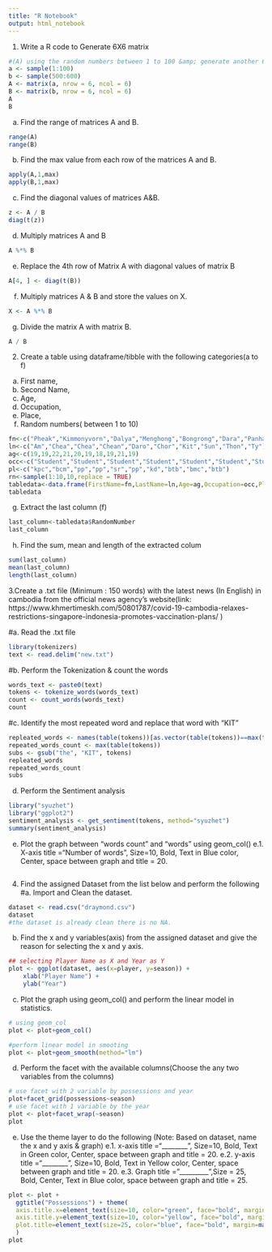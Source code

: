 ```yaml
---
title: "R Notebook"
output: html_notebook
---
```

1. Write a R code to Generate 6X6 matrix

```r
#(A) using the random numbers between 1 to 100 &amp; generate another 6x6 matrix
a <- sample(1:100)
b <- sample(500:600)
A <- matrix(a, nrow = 6, ncol = 6)
B <- matrix(b, nrow = 6, ncol = 6)
A
B
```
a. Find the range of matrices A and B.
```r
range(A)
range(B)
```

b. Find the max value from each row of the matrices A and B.
```r
apply(A,1,max)
apply(B,1,max)
```

c. Find the diagonal values of matrices A&amp;B.
```r
z <- A / B
diag(t(z))
```

d. Multiply matrices A and B
```r
A %*% B
```

e. Replace the 4th row of Matrix A with diagonal values of matrix B
```r
A[4, ] <- diag(t(B))
```

f. Multiply matrices A &amp; B and store the values on X.
```r
X <- A %*% B
```

g. Divide the matrix A with matrix B.
```r
A / B
```

2. Create a table using dataframe/tibble with the following categories(a to f)

a. First name,
b. Second Name,
c. Age,
d. Occupation,
e. Place,
f. Random numbers( between 1 to 10)
```r
fn<-c("Pheak","Kimmonyvorn","Dalya","Menghong","Bongrong","Dara","Panha","Jenny","Lynan","Leapheng")
ln<-c("Am","Chea","Chea","Chean","Daro","Chor","Kit","Sun","Thon","Ty")
ag<-c(19,19,22,21,20,19,18,19,21,19)
occ<-c("Student","Student","Student","Student","Student","Student","Student","Student","Student","Student")
pl<-c("kpc","bcm","pp","pp","sr","pp","kd","btb","bmc","btb")
rn<-sample(1:10,10,replace = TRUE)
tabledata<-data.frame(FirstName=fn,LastName=ln,Age=ag,Occupation=occ,Place=pl,RandomNumber=rn)
tabledata

```
g. Extract the last column (f)
```r
last_column<-tabledata$RandomNumber
last_column
```

h. Find the sum, mean and length of the extracted colum
```r
sum(last_column)
mean(last_column)
length(last_column)
```

3.Create a .txt file (Minimum : 150 words) with the latest news (In English) in cambodia from
the official news agency’s website(link: https://www.khmertimeskh.com/50801787/covid-19-cambodia-relaxes-restrictions-singapore-indonesia-promotes-vaccination-plans/ )

#a. Read the .txt file
```r
library(tokenizers)
text <- read.delim("new.txt")

```
#b. Perform the Tokenization &amp; count the words
```r
words_text <- paste0(text)
tokens <- tokenize_words(words_text)
count <- count_words(words_text)
count
```
#c. Identify the most repeated word and replace that word with “KIT”
```r
repleated_words <- names(table(tokens))[as.vector(table(tokens))==max(table(tokens))]
repeated_words_count <- max(table(tokens))
subs <- gsub("the", "KIT", tokens)
repleated_words
repeated_words_count
subs
```
d. Perform the Sentiment analysis
```r
library("syuzhet")
library("ggplot2")
sentiment_analysis <- get_sentiment(tokens, method="syuzhet")
summary(sentiment_analysis)

```

e. Plot the graph between “words count” and “words” using geom_col()
e.1. X-axis title =“Number of words”, Size=10, Bold, Text in Blue color,
Center, space between graph and title = 20.
```r
 
```

4. Find the assigned Dataset from the list below and perform the following
#a. Import and Clean the dataset.
```r
dataset <- read.csv("draymond.csv")
dataset
#the dataset is already clean there is no NA.
```

b. Find the x and y variables(axis) from the assigned dataset and give the reason for
selecting the x and y axis.
```r
## selecting Player Name as X and Year as Y
plot <- ggplot(dataset, aes(x=player, y=season)) + 
    xlab("Player Name") +
    ylab("Year")
```

c. Plot the graph using geom_col() and perform the linear model in statistics.
```r
# using geom_col
plot <- plot+geom_col()

#perform linear model in smooting
plot <- plot+geom_smooth(method="lm")
```

d. Perform the facet with the available columns(Choose the any two variables from the
columns)
```r
# use facet with 2 variable by possessions and year
plot+facet_grid(possessions~season)
# use facet with 1 variable by the year
plot <- plot+facet_wrap(~season)
plot
```


e. Use the theme layer to do the following (Note: Based on dataset, name the x and y axis &amp;
graph)
e.1. x-axis title =“________”, Size=10, Bold, Text in Green color, Center, space
between graph and title = 20.
e.2. y-axis title =“________”, Size=10, Bold, Text in Yellow color, Center, space
between graph and title = 20.
e.3. Graph title =”_________”,Size = 25, Bold, Center, Text in Blue color, space
between graph and title = 25.

```r
plot <- plot +
  ggtitle("Possessions") + theme(
  axis.title.x=element_text(size=10, color="green", face="bold", margin=margin(t=20,r=20,b=0,l=0)),
  axis.title.y=element_text(size=10, color="yellow", face="bold", margin=margin(t=0,r=20,b=0,l=20)),
  plot.title=element_text(size=25, color="blue", face="bold", margin=margin(t=25,r=0,b=25,l=0))
  )
plot

```

